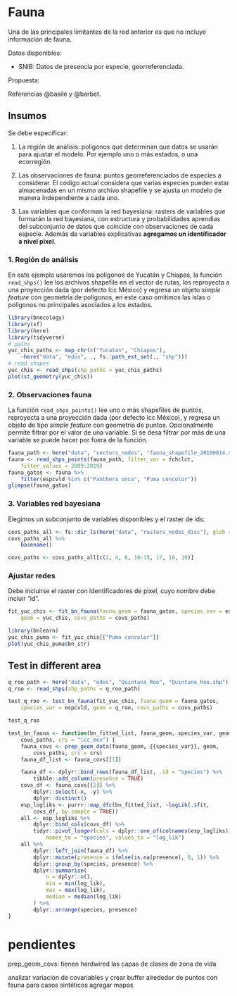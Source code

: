 # Fauna

Una de las principales limitantes de la red anterior es que no incluye 
información de fauna. 

Datos disponibles:

* SNIB: Datos de presencia por especie, georreferenciada.

Propuesta: 

Referencias @basile y @barbet.



## Insumos

Se debe especificar:

1. La región de análisis: polígonos que determinan que datos se usarán para 
ajustar el modelo. Por ejemplo uno o más estados, o una ecorregión.

2. Las observaciones de fauna: puntos georreferenciados de especies a 
considerar. El código actual considera que varias especies pueden estar 
almacenadas en un mismo archivo shapefile y se ajusta un modelo de manera 
independiente a cada uno.

3. Las variables que conforman la red bayesiana: rasters de variables que 
formarán la red bayesiana, con estructura y probabilidades aprendias del 
subconjunto de datos que coincide con observaciones de cada especie.
Además de variables explicativas **agregamos un identificador a nivel pixel**.

### 1. Región de análisis

En este ejemplo usaremos los polígonos de Yucatán y Chiapas, la función 
`read_shps()` lee los archivos shapefile en el vector de rutas, los reproyecta 
a una proyección dada (por defecto lcc México)
y regresa un objeto *simple feature* con geometría de polígonos, en este
caso omitimos las islas o polígonos no principales asociados a los estados.

```r
library(bnecology)
library(sf)
library(here)
library(tidyverse)
# paths
yuc_chis_paths <- map_chr(c("Yucatan", "Chiapas"), 
    ~here("data", "edos", ., fs::path_ext_set(., "shp")))
# read shapes
yuc_chis <- read_shps(shp_paths = yuc_chis_paths)
plot(st_geometry(yuc_chis))
```

### 2. Observaciones fauna

La función `read_shps_points()` lee uno o más shapefiles de puntos, reproyecta 
a una proyección dada (por defecto lcc México), y regresa un objeto de tipo
*simple feature* con geometría de puntos. Opcionalmente permite filtrar por el
valor de una variable. Si se desa filtrar por más de una variable se puede hacer 
por fuera de la función.

```r
fauna_path <- here("data", "vectors_nodes", "fauna_shapefile_20190814.shp")
fauna <- read_shps_points(fauna_path, filter_var = fchclct, 
    filter_values = 2009:2019)
fauna_gatos <- fauna %>% 
    filter(espcvld %in% c("Panthera onca", "Puma concolor"))
glimpse(fauna_gatos)
```

### 3. Variables red bayesiana

Elegimos un subconjunto de variables disponibles y el raster de ids:

```r
covs_paths_all <- fs::dir_ls(here("data", "rasters_nodes_disc"), glob = "*.tif")
covs_paths_all %>% 
    basename()
```

```r
covs_paths <- covs_paths_all[c(2, 4, 6, 10:15, 17, 18, 19)]
```

### Ajustar redes

Debe incluirse el raster con identificadores de pixel, cuyo nombre debe incluir
"id".

```r
fit_yuc_chis <- fit_bn_fauna(fauna_geom = fauna_gatos, species_var = espcvld, 
    geom = yuc_chis, covs_paths = covs_paths)

library(bnlearn)
yuc_chis_puma <- fit_yuc_chis[["Puma concolor"]]
plot(yuc_chis_puma$bn_str)
```



## Test in different area

```r
q_roo_path <- here("data", "edos", "Quintana_Roo", "Quintana_Roo.shp")
q_roo <- read_shps(shp_paths = q_roo_path)

test_q_roo <- test_bn_fauna(fit_yuc_chis, fauna_geom = fauna_gatos, 
    species_var = espcvld, geom = q_roo, covs_paths = covs_paths) 

test_q_roo
```


```r
test_bn_fauna <- function(bn_fitted_list, fauna_geom, species_var, geom,
    covs_paths, crs = "lcc_mex") {
    fauna_covs <- prep_geom_data(fauna_geom, {{species_var}}, geom,
        covs_paths, crs = crs)
    fauna_df_list <- fauna_covs[[1]]

    fauna_df <- dplyr::bind_rows(fauna_df_list, .id = "species") %>%
        tibble::add_column(presence = TRUE)
    covs_df <- fauna_covs[[2]] %>%
        dplyr::select(-x, -y) %>%
        dplyr::distinct()
    esp_logliks <- purrr::map_dfc(bn_fitted_list, ~logLik(.$fit,
        covs_df, by.sample = TRUE))
    all <- esp_logliks %>%
        dplyr::bind_cols(covs_df) %>%
        tidyr::pivot_longer(cols = dplyr::one_of(colnames(esp_logliks)),
            names_to = "species", values_to = "log_lik")
    all %>%
        dplyr::left_join(fauna_df) %>%
        dplyr::mutate(presence = ifelse(is.na(presence), 0, 1)) %>%
        dplyr::group_by(species, presence) %>%
        dplyr::summarise(
            n = dplyr::n(),
            min = min(log_lik),
            max = max(log_lik),
            median = median(log_lik)
        ) %>%
        dplyr::arrange(species, presence)
}

```



# pendientes

prep_geom_covs: tienen hardwired las capas de clases de zona de vida

analizar variación de covariables y crear buffer alrededor de puntos con fauna
para casos sintéticos
agregar mapas
